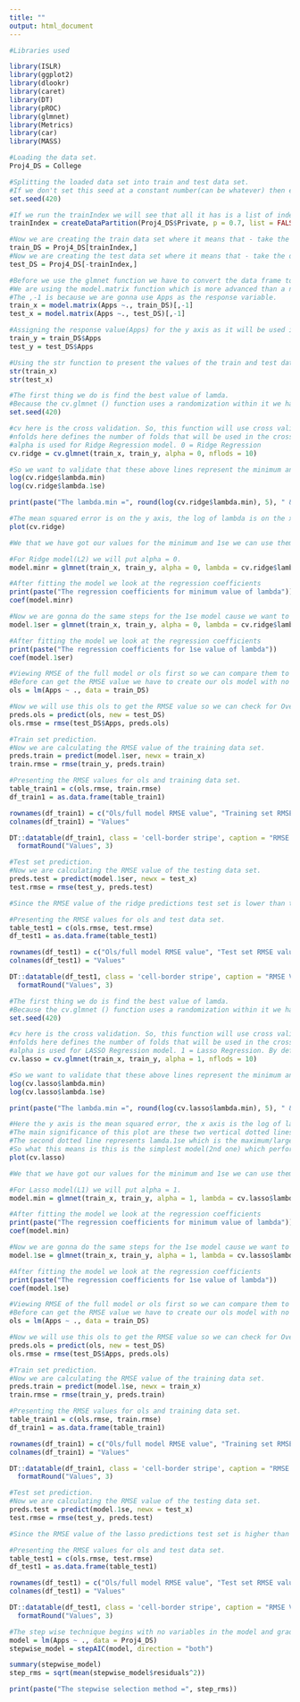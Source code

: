 ```yaml
---
title: ""
output: html_document
---
```


```r

#Libraries used 

library(ISLR)
library(ggplot2)
library(dlookr)
library(caret)
library(DT)
library(pROC)
library(glmnet)
library(Metrics)
library(car)
library(MASS)

```


```r

#Loading the data set.
Proj4_DS = College

#Splitting the loaded data set into train and test data set. 
#If we don't set this seed at a constant number(can be whatever) then every time we try to create our random train and test data set we will get different results. 
set.seed(420)

#If we run the trainIndex we will see that all it has is a list of indexes that represents 70% of the total data set(random)
trainIndex = createDataPartition(Proj4_DS$Private, p = 0.7, list = FALSE)

#Now we are creating the train data set where it means that - take the data set and only give me the values/rows in the trainIndex data set.(Which is 70% of the random values.)
train_DS = Proj4_DS[trainIndex,]
#Now we are creating the test data set where it means that - take the data set and only give me the values/rows which are not in the trainIndex data set.(Which is the remaining 30% of the random values.)
test_DS = Proj4_DS[-trainIndex,]

#Before we use the glmnet function we have to convert the data frame to matrix as it only works on matrices. 
#We are using the model.matrix function which is more advanced than a normal matrix function. Let's say we have a categorical variable, the model.matrix function will convert those values in 0s and 1s(This is known as dummy coding). 
#The ,-1 is because we are gonna use Apps as the response variable.  
train_x = model.matrix(Apps ~., train_DS)[,-1]
test_x = model.matrix(Apps ~., test_DS)[,-1]

#Assigning the response value(Apps) for the y axis as it will be used in the glmnet function. 
train_y = train_DS$Apps
test_y = test_DS$Apps

#Using the str function to present the values of the train and test data set. 
str(train_x)
str(test_x)

```


```r

#The first thing we do is find the best value of lamda. 
#Because the cv.glmnet () function uses a randomization within it we have to set the seed value so we can produce the same results. 
set.seed(420)

#cv here is the cross validation. So, this function will use cross validation to test various values of lambda and determine which value is optimial. 
#nfolds here defines the number of folds that will be used in the cross validation. So in another words we are gonna split the data set into 10 folds, we are gonna use 9 for the training and 1 for the whole offset that we are gonna use to test against. Then, we gonna shuffle everything again and use 9 for the training and 1 for the whole offset. And we are gonna keep repeating that until all slices are used as a both training and test set within the cross validation process. nfolds is 10 by default. 
#alpha is used for Ridge Regression model. 0 = Ridge Regression
cv.ridge = cv.glmnet(train_x, train_y, alpha = 0, nflods = 10)

#So we want to validate that these above lines represent the minimum and 1 standard error, we can simple look at them here. 
log(cv.ridge$lambda.min)
log(cv.ridge$lambda.1se)

print(paste("The lambda.min =", round(log(cv.ridge$lambda.min), 5), " & the lambda.1st =", round(log(cv.ridge$lambda.1se), 5)))

```


```r

#The mean squared error is on the y axis, the log of lambda is on the x axis, and the non-zero coefficients are across the top (or the number of non-zero coefficients in the model for that particular value of lambda). These red dots now represent the error estimations. These two vertical dotted lines represent the plot's most important features. The minimal value of lambda is shown by the first line (left). As can be seen, the predictor model maintains roughly 17 variables. The second dotted line indicates lamda.1se, which is the largest/maximum value within one standard error of the lambda minimum. There are 17 non-zero coefficients in this model. As a result, just 17 variables remain. As a result, this is the simplest model (2nd) that performs almost as well as the best model (1st one).
plot(cv.ridge)

```


```r

#We that we have got our values for the minimum and 1se we can use them fit our models and for that we will use the glmnet function. 

#For Ridge model(L2) we will put alpha = 0. 
model.minr = glmnet(train_x, train_y, alpha = 0, lambda = cv.ridge$lambda.min)

#After fitting the model we look at the regression coefficients 
print(paste("The regression coefficients for minimum value of lambda"))
coef(model.minr)

#Now we are gonna do the same steps for the 1se model cause we want to compare it with our min model. 
model.1ser = glmnet(train_x, train_y, alpha = 0, lambda = cv.ridge$lambda.1se)

#After fitting the model we look at the regression coefficients 
print(paste("The regression coefficients for 1se value of lambda"))
coef(model.1ser)

```


```r

#Viewing RMSE of the full model or ols first so we can compare them to our test and train models. 
#Before can get the RMSE value we have to create our ols model with no regularlization. 
ols = lm(Apps ~ ., data = train_DS)

#Now we will use this ols to get the RMSE value so we can check for Over fitting with our training and test data set. 
preds.ols = predict(ols, new = test_DS)
ols.rmse = rmse(test_DS$Apps, preds.ols)

#Train set prediction. 
#Now we are calculating the RMSE value of the training data set. 
preds.train = predict(model.1ser, newx = train_x)
train.rmse = rmse(train_y, preds.train)

#Presenting the RMSE values for ols and training data set. 
table_train1 = c(ols.rmse, train.rmse)
df_train1 = as.data.frame(table_train1)

rownames(df_train1) = c("Ols/full model RMSE value", "Training set RMSE value")
colnames(df_train1) = "Values"

DT::datatable(df_train1, class = 'cell-border stripe', caption = "RMSE Values") %>% 
  formatRound("Values", 3) 

```


```r

#Test set prediction. 
#Now we are calculating the RMSE value of the testing data set. 
preds.test = predict(model.1ser, newx = test_x)
test.rmse = rmse(test_y, preds.test)

#Since the RMSE value of the ridge predictions test set is lower than the training set, the model is badly over fitting the data. The RMSE value difference should be around 0.2 or 0.5 anything over that is over fitting. If we compare it with the overall data set we can see that our overall is 1086 while our test is 1331 which is a huge difference therefore there is too much over fitting of the data. 

#Presenting the RMSE values for ols and test data set. 
table_test1 = c(ols.rmse, test.rmse)
df_test1 = as.data.frame(table_test1)

rownames(df_test1) = c("Ols/full model RMSE value", "Test set RMSE value")
colnames(df_test1) = "Values"

DT::datatable(df_test1, class = 'cell-border stripe', caption = "RMSE Values") %>% 
  formatRound("Values", 3) 

```


```r

#The first thing we do is find the best value of lamda. 
#Because the cv.glmnet () function uses a randomization within it we have to set the seed value so we can produce the same results. 
set.seed(420)

#cv here is the cross validation. So, this function will use cross validation to test various values of lambda and determine which value is optimial. 
#nfolds here defines the number of folds that will be used in the cross validation. So in another words we are gonna split the data set into 10 folds, we are gonna use 9 for the training and 1 for the whole offset that we are gonna use to test against. Then, we gonna shuffle everything again and use 9 for the training and 1 for the whole offset. And we are gonna keep repeating that until all slices are used as a both training and test set within the cross validation process. nfolds is 10 by default. 
#alpha is used for LASSO Regression model. 1 = Lasso Regression. By default it's 0. 
cv.lasso = cv.glmnet(train_x, train_y, alpha = 1, nflods = 10)

#So we want to validate that these above lines represent the minimum and 1 standard error, we can simple look at them here. 
log(cv.lasso$lambda.min)
log(cv.lasso$lambda.1se)

print(paste("The lambda.min =", round(log(cv.lasso$lambda.min), 5), " & the lambda.1st =", round(log(cv.lasso$lambda.1se), 5)))

```


```r

#Here the y axis is the mean squared error, the x axis is the log of lamda and across the top we have the non zero coefficients(or the number of non zero coefficients in the model for that particular value of lamda). Now, these red dots are the error estimates.
#The main significance of this plot are these two vertical dotted lines. The first line(left) represents the minimum value of lamda. Which we can see retains about 12 variables within the predictor model. 
#The second dotted line represents lamda.1se which is the maximum/largest value within 1 standard error of the lamda minimum. Here in this model has 2 non zero coefficents. So it retains only 2 variables and setting the coefficients for the rest of the variables as 0. 
#So what this means is this is the simplest model(2nd one) which performs almost as well as the best model(1st one). 
plot(cv.lasso)

```


```r

#We that we have got our values for the minimum and 1se we can use them fit our models and for that we will use the glmnet function. 

#For Lasso model(L1) we will put alpha = 1. 
model.min = glmnet(train_x, train_y, alpha = 1, lambda = cv.lasso$lambda.min)

#After fitting the model we look at the regression coefficients 
print(paste("The regression coefficients for minimum value of lambda"))
coef(model.min)

#Now we are gonna do the same steps for the 1se model cause we want to compare it with our min model. 
model.1se = glmnet(train_x, train_y, alpha = 1, lambda = cv.lasso$lambda.1se)

#After fitting the model we look at the regression coefficients 
print(paste("The regression coefficients for 1se value of lambda"))
coef(model.1se)

```


```r

#Viewing RMSE of the full model or ols first so we can compare them to our test and train models. 
#Before can get the RMSE value we have to create our ols model with no regularlization. 
ols = lm(Apps ~ ., data = train_DS)

#Now we will use this ols to get the RMSE value so we can check for Over fitting with our training and test data set. 
preds.ols = predict(ols, new = test_DS)
ols.rmse = rmse(test_DS$Apps, preds.ols)

#Train set prediction. 
#Now we are calculating the RMSE value of the training data set. 
preds.train = predict(model.1se, newx = train_x)
train.rmse = rmse(train_y, preds.train)

#Presenting the RMSE values for ols and training data set. 
table_train1 = c(ols.rmse, train.rmse)
df_train1 = as.data.frame(table_train1)

rownames(df_train1) = c("Ols/full model RMSE value", "Training set RMSE value")
colnames(df_train1) = "Values"

DT::datatable(df_train1, class = 'cell-border stripe', caption = "RMSE Values") %>% 
  formatRound("Values", 3) 

```


```r

#Test set prediction. 
#Now we are calculating the RMSE value of the testing data set. 
preds.test = predict(model.1se, newx = test_x)
test.rmse = rmse(test_y, preds.test)

#Since the RMSE value of the lasso predictions test set is higher than the training set, the model is badly over fitting the data. The RMSE value difference should be around 0.2 or 0.5 anything over that is over fitting. If we compare it with the overall data set we can see that our overall is 1086 while our test is 1304 which is a huge difference therefore there is too much over fitting of the data. 

#Presenting the RMSE values for ols and test data set. 
table_test1 = c(ols.rmse, test.rmse)
df_test1 = as.data.frame(table_test1)

rownames(df_test1) = c("Ols/full model RMSE value", "Test set RMSE value")
colnames(df_test1) = "Values"

DT::datatable(df_test1, class = 'cell-border stripe', caption = "RMSE Values") %>% 
  formatRound("Values", 3) 

```


```r

#The step wise technique begins with no variables in the model and gradually adds them one by one while testing for improvement. It also checks for any previously introduced variables that are no longer needed in the model and eliminates them at each phase. The issues with step wise model selection are more well understood and significantly worse than those with LASSO. LASSO is superior for selecting features or sparse models. Ridge regression, which utilizes all variables, may provide superior predictions.
model = lm(Apps ~ ., data = Proj4_DS)
stepwise_model = stepAIC(model, direction = "both")

summary(stepwise_model)
step_rms = sqrt(mean(stepwise_model$residuals^2))

print(paste("The stepwise selection method =", step_rms))

```

